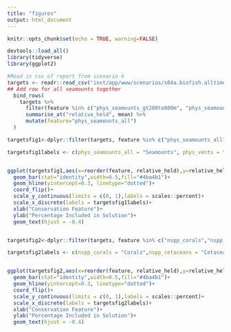 ```yaml
---
title: "figures"
output: html_document
---
```


```r
knitr::opts_chunk$set(echo = TRUE, warning=FALSE)
```

```r
devtools::load_all()
library(tidyverse)
library(ggplot2)
```

```r

#Read in csv of report from scenario 4
targets <- readr::read_csv("inst/app/www/scenarios/s04a.biofish.alltime.mol50km_rep.csv") %>% 
## Add row for all seamounts together
  bind_rows(
    targets %>%
      filter(feature %in% c("phys_seamounts_gt200to800m", "phys_seamounts_gt800m", "phys_seamounts_0to200m")) %>%
      summarise_at("relative_held", mean) %>% 
      mutate(feature="phys_seamounts_all") 
  )

targetsfig1<-dplyr::filter(targets, feature %in% c("phys_seamounts_all","phys_vents","bio_vgpm","scapes_hetero"))

targetsfig1labels <- c(phys_seamounts_all = "Seamounts", phys_vents = "Hydrothermal Vents", bio_vgpm = "Primary Productivity",scapes_hetero="Benthic Heterogeneity")


ggplot(targetsfig1,aes(x=reorder(feature, relative_held),y=relative_held,label=scales::percent(relative_held)))+
  geom_bar(stat="identity",width=0.5,fill="#4ba4b1")+
  geom_hline(yintercept=0.3, linetype="dotted")+
  coord_flip()+
  scale_y_continuous(limits = c(0, 1),labels = scales::percent)+
  scale_x_discrete(labels = targetsfig1labels)+
  xlab("Conservation Feature")+
  ylab("Percentage Included in Solution")+
  geom_text(hjust = -0.4)


targetsfig2<-dplyr::filter(targets, feature %in% c("nspp_corals","nspp_seagrasses","nspp_sharks.n.rays","nspp_cetaceans","X2100_nspp_corals","X2100_nspp_seagrasses","X2100_nspp_sharks.n.rays","X2100_nspp_cetaceans"))

targetsfig2labels <- c(nspp_corals = "Corals",nspp_cetaceans = "Cetaceans",nspp_sharks.n.rays = "Sharks and Rays", nspp_seagrasses = "Seagrasses",X2100_nspp_corals= "Corals 2100",X2100_nspp_cetaceans = "Cetaceans 2100",X2100_nspp_sharks.n.rays = "Sharks and Rays 2100",X2100_nspp_seagrasses = "Seagrasses 2100")


ggplot(targetsfig2,aes(x=reorder(feature, relative_held),y=relative_held,label=scales::percent(relative_held)))+
  geom_bar(stat="identity",width=0.5,fill="#4ba4b1")+
  geom_hline(yintercept=0.3, linetype="dotted")+
  coord_flip()+
  scale_y_continuous(limits = c(0, 1),labels = scales::percent)+
  scale_x_discrete(labels = targetsfig2labels)+
  xlab("Conservation Feature")+
  ylab("Percentage Included in Solution")+
  geom_text(hjust = -0.4)

```

